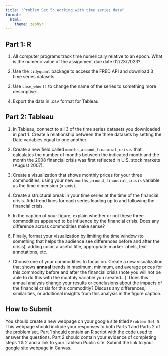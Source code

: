 ```yaml
---
title: "Problem Set 5: Working with time series data"
format: 
  html:
    theme: zephyr
---
```


## Part 1: R

1. All computer programs track time numerically relative to an epoch.  What is the numeric value of the assignment due date 02/23/2023?

2. Use the `tidyquant` package to access the FRED API and download 3 time series datasets.  

3. Use `case_when()` to change the name of the series to something more descriptive.

4. Export the data in .csv format for Tableau


## Part 2: Tableau

1. In Tableau, connect to all 3 of the time series datasets you downloaded in part 1. Create a relationship between the three datasets by setting the Date variables equal to one another.

2. Create a new field called `months_around_financial_crisis` that calculates the number of months between the indicated month and the month the 2008 financial crisis was first reflected in U.S. stock markets (August 2007). 

3. Create a visualization that shows monthly prices for your three commodities, using your new `months_around_financial_crisis` variable as the time dimension (x-axis).

4. Create a structural break in your time series at the time of the financial crisis. Add trend lines for each series leading up to and following the financial crisis.

5. In the caption of your figure, explain whether or not these three commodities appeared to be influence by the financial crisis. Does any difference across commodities make sense? 

6. Finally, format your visualization by limiting the time window (to something that helps the audience see differences before and after the crisis), adding color, a useful title, appropriate marker labels, text annotations, etc. 

7. Choose one of your commodities to focus on. Create a new visualization that shows **annual** trends in maximum, minimum, and average prices for this commodity before and after the financial crisis (note you will not be able to do this with the monthly variable you created...). Does this annual analysis change your results or conclusions about the impacts of the financial crisis for this commoditiy? Discuss any differences, similarities, or additional insights from this analysis in the figure caption.


## How to Submit

You should create a new webpage on your google site titled `Problem Set 5`. This webpage should include your responses to both Parts 1 and Parts 2 of the problem set. Part 1 should contain an R script with the code used to answer the questions. Part 2 should contain your evidence of completing steps 1 & 2 and a link to your Tableau Public site. Submit the link to your google site webpage in Canvas.